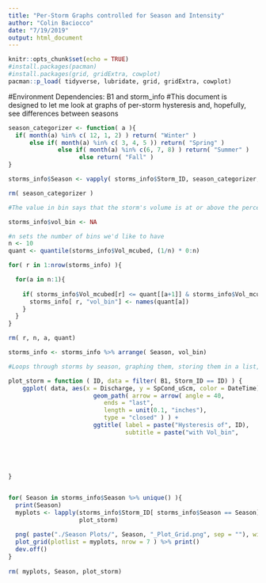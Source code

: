 ```yaml
---
title: "Per-Storm Graphs controlled for Season and Intensity"
author: "Colin Baciocco"
date: "7/19/2019"
output: html_document
---
```


```r
knitr::opts_chunk$set(echo = TRUE)
#install.packages(pacman)
#install.packages(grid, gridExtra, cowplot)
pacman::p_load( tidyverse, lubridate, grid, gridExtra, cowplot)
```
#Environment Dependencies: B1 and storm_info
#This document is designed to let me look at graphs of per-storm hysteresis and, hopefully, see differences between seasons


```r
season_categorizer <- function( a ){
  if( month(a) %in% c( 12, 1, 2) ) return( "Winter" )
      else if( month(a) %in% c( 3, 4, 5 )) return( "Spring" )
              else if( month(a) %in% c(6, 7, 8) ) return( "Summer" )
                    else return( "Fall" )
}

storms_info$Season <- vapply( storms_info$Storm_ID, season_categorizer, "character" )

rm( season_categorizer )
```


```r
#The value in bin says that the storm's volume is at or above the percentile listed, but lower than the next highest percentile (so 92nd -- or even 100th -- percentile intensity would be listed as "90%")

storms_info$vol_bin <- NA

#n sets the number of bins we'd like to have
n <- 10
quant <- quantile(storms_info$Vol_mcubed, (1/n) * 0:n) 

for( r in 1:nrow(storms_info) ){

  for(a in n:1){
      
    if( storms_info$Vol_mcubed[r] <= quant[[a+1]] & storms_info$Vol_mcubed[r] >= quant[[a]] ){
      storms_info[ r, "vol_bin"] <- names(quant[a])
    }
  }
}

rm( r, n, a, quant)
```


```r
storms_info <- storms_info %>% arrange( Season, vol_bin)
```


```r
#Loops through storms by season, graphing them, storing them in a list, and then graphing the entire list in a grid

plot_storm = function ( ID, data = filter( B1, Storm_ID == ID) ) {
    ggplot( data, aes(x = Discharge, y = SpCond_uScm, color = DateTime)) +
                        geom_path( arrow = arrow( angle = 40,
                           ends = "last",
                           length = unit(0.1, "inches"),
                           type = "closed" ) ) +
                        ggtitle( label = paste("Hysteresis of", ID), 
                                 subtitle = paste("with Vol_bin",
                                                                                  storms_info$vol_bin[ storms_info$Storm_ID == ID ] ,
                                                                                  "; Hour length:",
                                                                                  storms_info$length_H[ storms_info$Storm_ID == ID ],
                                                                                  "; H *index*:", storms_info$H_Index[storms_info$Storm_ID == ID] %>% round(3) )) 
    
}


for( Season in storms_info$Season %>% unique() ){
  print(Season)
  myplots <- lapply(storms_info$Storm_ID[ storms_info$Season == Season],
                    plot_storm)
  
  png( paste("./Season Plots/", Season, "_Plot_Grid.png", sep = ""), width = 30, height = 30, units = "in", res = 200)
  plot_grid(plotlist = myplots, nrow = 7 ) %>% print()
  dev.off()
}
  
rm( myplots, Season, plot_storm)
```